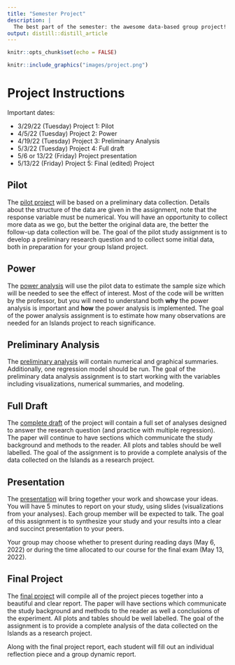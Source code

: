 ```yaml
---
title: "Semester Project"
description: |
  The best part of the semester: the awesome data-based group project!
output: distill::distill_article
---
```


```r
knitr::opts_chunk$set(echo = FALSE)
```

```r
knitr::include_graphics("images/project.png")
```

# Project Instructions

Important dates:

* 3/29/22 (Tuesday) Project 1: Pilot  
* 4/5/22 (Tuesday) Project 2: Power  
* 4/19/22 (Tuesday) Project 3: Preliminary Analysis  
* 5/3/22 (Tuesday) Project 4: Full draft  
* 5/6 or 13/22 (Friday) Project presentation  
* 5/13/22 (Friday) Project 5: Final (edited) Project  

## Pilot

The <a href = "https://m58-intro-stats.netlify.app/slides/Pilot_m58_s22_Islands.docx" target = "_blank">pilot project</a> will be based on a preliminary data collection.  Details about the structure of the data are given in the assignment, note that the response variable must be numerical.  You will have an opportunity to collect more data as we go, but the better the original data are, the better the follow-up data collection will be. The goal of the pilot study assignment is to develop a preliminary research question and to collect some initial data, both in preparation for your group Island project. 

## Power

The <a href = "https://m58-intro-stats.netlify.app/slides/Power_m58_s22_Islands.docx" target = "_blank">power analysis</a> will use the pilot data to estimate the sample size which will be needed to see the effect of interest.  Most of the code will be written by the professor, but you will need to understand both **why** the power analysis is important and **how** the power analysis is implemented.  The goal of the power analysis assignment is to estimate how many observations are needed for an Islands project to reach significance.

## Preliminary Analysis

The <a href = "https://m58-intro-stats.netlify.app/slides/PreliminaryAnalysis_m58_s22_Islands.docx" target = "_blank">preliminary analysis</a> will contain numerical and graphical summaries.  Additionally, one regression model should be run. The goal of the preliminary data analysis assignment is to start working with the variables including visualizations, numerical summaries, and modeling.

## Full Draft

The <a href = "https://m58-intro-stats.netlify.app/slides/CompleteDraft_m58_s22_Islands.docx" target = "_blank">complete draft</a> of the project will contain a full set of analyses designed to answer the research question (and practice with multiple regression).  The paper will continue to have sections which communicate the study background and methods to the reader.  All plots and tables should be well labelled. The goal of the assignment is to provide a complete analysis of the data collected on the Islands as a research project.

## Presentation

The <a href = "https://m58-intro-stats.netlify.app/slides/Presentation_m58_s22_Islands.docx" target = "_blank">presentation</a> will bring together your work and showcase your ideas.  You will have 5 minutes to report on your study, using slides (visualizations from your analyses).  Each group member will be expected to talk.  The goal of this assignment is to synthesize your study and your results into a clear and succinct presentation to your peers.

Your group may choose whether to present during reading days (May 6, 2022) or during the time allocated to our course for the final exam (May 13, 2022).


## Final Project

The <a href = "https://m58-intro-stats.netlify.app/slides/CompleteDraft_m58_s22_Islands.docx" target = "_blank">final project</a> will compile all of the project pieces together into a beautiful and clear report. The paper will  have sections which communicate the study background and methods to the reader as well a conclusions of the experiment.  All plots and tables should be well labelled. The goal of the assignment is to provide a complete analysis of the data collected on the Islands as a research project.

Along with the final project report, each student will fill out an individual reflection piece and a group dynamic report.